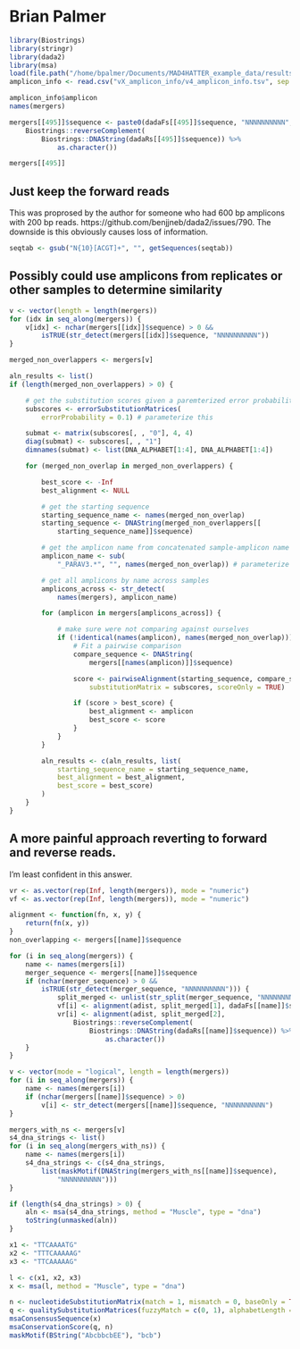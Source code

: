 # Brian Palmer

```r
library(Biostrings)
library(stringr)
library(dada2)
library(msa)
load(file.path("/home/bpalmer/Documents/MAD4HATTER_example_data/results/dada2_overlaps.RData"))
amplicon_info <- read.csv("vX_amplicon_info/v4_amplicon_info.tsv", sep = "\t")
```

```r

amplicon_info$amplicon
names(mergers)

mergers[[495]]$sequence <- paste0(dadaFs[[495]]$sequence, "NNNNNNNNNN",
    Biostrings::reverseComplement(
        Biostrings::DNAString(dadaRs[[495]]$sequence)) %>%
            as.character())

mergers[[495]]
```


## Just keep the forward reads

This was proprosed by the author for someone who had 600 bp amplicons with 200 bp reads. https://github.com/benjjneb/dada2/issues/790. 
The downside is this obviously causes loss of information.

```r
seqtab <- gsub("N{10}[ACGT]+", "", getSequences(seqtab))
```

## Possibly could use amplicons from replicates or other samples to determine similarity

```r
v <- vector(length = length(mergers))
for (idx in seq_along(mergers)) {
    v[idx] <- nchar(mergers[[idx]]$sequence) > 0 &&
        isTRUE(str_detect(mergers[[idx]]$sequence, "NNNNNNNNNN"))
}

merged_non_overlappers <- mergers[v]

aln_results <- list()
if (length(merged_non_overlappers) > 0) {

    # get the substitution scores given a paremterized error probability
    subscores <- errorSubstitutionMatrices(
        errorProbability = 0.1) # parameterize this

    submat <- matrix(subscores[, , "0"], 4, 4)
    diag(submat) <- subscores[, , "1"]
    dimnames(submat) <- list(DNA_ALPHABET[1:4], DNA_ALPHABET[1:4])

    for (merged_non_overlap in merged_non_overlappers) {

        best_score <- -Inf
        best_alignment <- NULL

        # get the starting sequence
        starting_sequence_name <- names(merged_non_overlap)
        starting_sequence <- DNAString(merged_non_overlappers[[
            starting_sequence_name]]$sequence)

        # get the amplicon name from concatenated sample-amplicon name
        amplicon_name <- sub(
            "_PARAV3.*", "", names(merged_non_overlap)) # parameterize this

        # get all amplicons by name across samples
        amplicons_across <- str_detect(
            names(mergers), amplicon_name)

        for (amplicon in mergers[amplicons_across]) {

            # make sure were not comparing against ourselves
            if (!identical(names(amplicon), names(merged_non_overlap))) {
                # Fit a pairwise comparison
                compare_sequence <- DNAString(
                    mergers[[names(amplicon)]]$sequence)

                score <- pairwiseAlignment(starting_sequence, compare_sequence,
                    substitutionMatrix = subscores, scoreOnly = TRUE)

                if (score > best_score) {
                    best_alignment <- amplicon
                    best_score <- score
                }
            }
        }

        aln_results <- c(aln_results, list(
            starting_sequence_name = starting_sequence_name,
            best_alignment = best_alignment,
            best_score = best_score)
        )
    }
}

```


## A more painful approach reverting to forward and reverse reads.

I'm least confident in this answer.

```r
vr <- as.vector(rep(Inf, length(mergers)), mode = "numeric")
vf <- as.vector(rep(Inf, length(mergers)), mode = "numeric")

alignment <- function(fn, x, y) {
    return(fn(x, y))
}
non_overlapping <- mergers[[name]]$sequence

for (i in seq_along(mergers)) {
    name <- names(mergers[i])
    merger_sequence <- mergers[[name]]$sequence
    if (nchar(merger_sequence) > 0 &&
        isTRUE(str_detect(merger_sequence, "NNNNNNNNNN"))) {
            split_merged <- unlist(str_split(merger_sequence, "NNNNNNNNNN"))
            vf[i] <- alignment(adist, split_merged[1], dadaFs[[name]]$sequence)
            vr[i] <- alignment(adist, split_merged[2],
                Biostrings::reverseComplement(
                    Biostrings::DNAString(dadaRs[[name]]$sequence)) %>%
                        as.character())
    }
}

```


```r

v <- vector(mode = "logical", length = length(mergers))
for (i in seq_along(mergers)) {
    name <- names(mergers[i])
    if (nchar(mergers[[name]]$sequence) > 0)
        v[i] <- str_detect(mergers[[name]]$sequence, "NNNNNNNNNN")
}

mergers_with_ns <- mergers[v]
s4_dna_strings <- list()
for (i in seq_along(mergers_with_ns)) {
    name <- names(mergers[i])
    s4_dna_strings <- c(s4_dna_strings,
        list(maskMotif(DNAString(mergers_with_ns[[name]]$sequence),
            "NNNNNNNNNN")))
}

if (length(s4_dna_strings) > 0) {
    aln <- msa(s4_dna_strings, method = "Muscle", type = "dna")
    toString(unmasked(aln))
}


```



```r
x1 <- "TTCAAAATG"
x2 <- "TTTCAAAAAG"
x3 <- "TTCAAAAAG"

l <- c(x1, x2, x3)
x <- msa(l, method = "Muscle", type = "dna")

n <- nucleotideSubstitutionMatrix(match = 1, mismatch = 0, baseOnly = TRUE, type = "DNA")
q <- qualitySubstitutionMatrices(fuzzyMatch = c(0, 1), alphabetLength = 4L, qualityClass = "PhredQuality", bitScale = 1)
msaConsensusSequence(x)
msaConservationScore(q, n)
maskMotif(BString("AbcbbcbEE"), "bcb")

```
